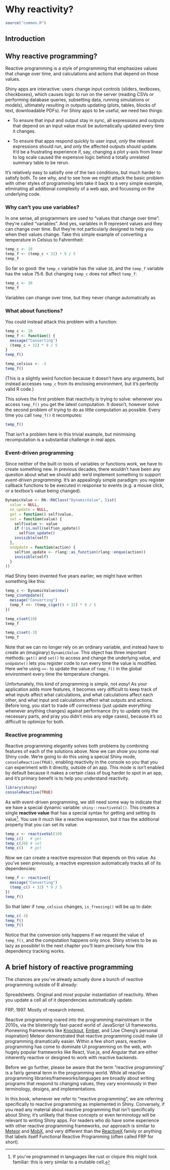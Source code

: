 # Why reactivity?

```r
source("common.R")
```

## Introduction

## Why reactive programming? {#motivation}

Reactive programming is a style of programming that emphasizes values that change over time, and calculations and actions that depend on those values. 

Shiny apps are interactive: users change input controls (sliders, textboxes, checkboxes), which causes logic to run on the server (reading CSVs or performing database queries, subsetting data, running simulations or models), ultimately resulting in outputs updating (plots, tables, blocks of text, downloadable PDFs). For Shiny apps to be useful, we need two things:

* To ensure that input and output stay in sync, all expressions and outputs 
  that depend on an input value must be automatically updated every time it
  changes.
  
* To ensure that apps respond quickly to user input, _only_ the relevant 
  expressions should run, and _only_ the affected outputs should update. It'd 
  be a frustrating experience if, say, changing a plot y-axis from linear to 
  log scale caused the expensive logic behind a totally unrelated summary 
  table to be rerun.

It's relatively easy to satisify one of the two conditions, but much harder to satisfy both. To see why, and to see how we might attack the basic problem with other styles of programming lets take it back to a very simple example, eliminating all additional complexity of a web app, and focussing on the underlying code.

### Why can't you use variables?

In one sense, all programmers are used to "values that change over time": they're called "variables". And yes, variables in R represent values and they can change over time. But they're not particularly designed to help you when their values change. Take this simple example of converting a temperature in Celsius to Fahrentheit:

```r
temp_c <- 10
temp_f <- (temp_c + 32) * 9 / 5 
temp_f
```

So far so good: the `temp_c` variable has the value `10`, and the `temp_f` variable has the value 75.6. But changing `temp_c` does not affect `temp_f`:

```r
temp_c <- 30
temp_f
```

Variables can change over time, but they never change automatically as 

### What about functions?

You could instead attack this problem with a function:

```r
temp_c <- 10
temp_f <- function() {
  message("Converting") 
  (temp_c + 32) * 9 / 5 
}
temp_f()

temp_celsius <- -3
temp_f() 
```

(This is a slightly weird function because it doesn't have any arguments, but instead accesses `temp_c` from its enclosing environment, but it's perfectly valid R code.)

This solves the first problem that reactivity is trying to solve: whenever you access `temp_f()` you get the latest computation. It doesn't, however solve the second problem of trying to do as little computation as possible. Every time you call `temp_f()` it recomputes:

```r
temp_f() 
```

That isn't a problem here in this trivial example, but minimising recomputation is a substantial challenge in real apps.

### Event-driven programming {#event-driven}

Since neither of the built-in tools of variables or functions work, we have to create something new. In previous decades, there wouldn't have been any question about what we should add: we'd implement something to support _event-driven programming_. It's an appealingly simple paradigm: you register callback functions to be executed in response to events (e.g. a mouse click, or a textbox's value being changed). 

```r
DynamicValue <- R6::R6Class("DynamicValue", list(
  value = NULL,
  on_update = NULL,
  get = function() self$value,
  set = function(value) {
    self$value <- value
    if (!is.null(self$on_update)) 
      self$on_update()
    invisible(self)
  },
  onUpdate = function(action) {
    self$on_update <- rlang::as_function(rlang::enquo(action))
    invisible(self)
  }
))
```

Had Shiny been invented five years earlier, we might have written something like this:

```r
temp_c <- DynamicValue$new()
temp_c$onUpdate({
  message("Converting") 
  temp_f <<- (temp_c$get() + 32) * 9 / 5 
})

temp_c$set(10)
temp_f

temp_c$set(-3)
temp_f
```

Note that we can no longer rely on an ordinary variable, and instead have to create an (imaginary) `DynamicValue`. This object has three important methods: `get()` and `set()` to access and change the underlying value, and `onUpdate()` lets you register code to run every time the value is modified. Here we're using `<<-` to update the value of `temp_f()` in the global environment every time the temperature changes.

Unfortunately, this kind of programming is _simple_, not _easy_! As your application adds more features, it becomes very difficult to keep track of what inputs affect what calculations, and what calculations affect each other, and what input and calculations affect what outputs and actions. Before long, you start to trade off correctness (just update everything whenever anything changes) against performance (try to update only the necessary parts, and pray you didn't miss any edge cases), because it's so difficult to optimize for both.

### Reactive programming

Reactive programming elegantly solves both problems by combining features of each of the solutions above. Now we can show you some real Shiny code. We're going to do this using a special Shiny mode, `consoleReactive(TRUE)`, enabling reactivity in the console so you that you can experiment with it directly, outside of an app. This mode is isn't enabled by default because it makes a certain class of bug harder to spot in an app, and it's primary benefit is to help you understand reactivity.

```r
library(shiny)
consoleReactive(TRUE)
```

As with event-driven programming, we still need some way to indicate that we have a special dynamic variable: `shiny::reactiveVal()`. This creates a single __reactive value__ that has a special syntax for getting and setting its value[^mutable-cell]. You use it much like a reactive expression, but it has the additional property that you can set its value.

[^mutable-cell]: If you've programmed in languages like rust or clojure this might look familiar: this is very similar to a mutable cell.

```r
temp_c <- reactiveVal(10)
temp_c()   # get
temp_c(20) # set
temp_c()   # get
```

Now we can create a reactive expression that depends on this value. As you've seen previously, a reactive expression automatically tracks all of its dependencies:

```r
temp_f <- reactive({
  message("Converting") 
  (temp_c() + 32) * 9 / 5 
})
temp_f()
```

So that later if `temp_celsius` changes, `is_freezing()` will be up to date:

```r
temp_c(-3)
temp_f()
temp_f()
```

Notice that the conversion only happens if we request the value of `temp_f()`, and the computation happens only once. Shiny strives to be as lazy as possible! In the next chapter you'll learn precisely how this dependency tracking works.

## A brief history of reactive programming 

<!--
https://www.cocoawithlove.com/blog/reactive-programming-what-and-why.html#appendix-a-little-bit-of-history
-->

The chances are you've already actually done a bunch of reactive programming outside of R already: 

Spreadsheets. Original and most popular instantiation of reactivity. When you update a cell all of it dependencies automatically update.

FRP, 1997. Mostly of research interest.

Reactive programming roared into the programming mainstream in the 2010s, via the blisteringly fast-paced world of JavaScript UI frameworks. Pioneering frameworks like [Knockout](https://knockoutjs.com/), [Ember](https://emberjs.com/), and (Joe Cheng's personal inspiration) Meteor demonstrated that reactive programming could make UI programming dramatically easier. Within a few short years, reactive programming has come to dominate UI programming on the web, with hugely popular frameworks like React, Vue.js, and Angular that are either inherently reactive or designed to work with reactive backends.

Before we go further, please be aware that the term "reactive programming" is a fairly general term in the programming world. While all reactive programming libraries/frameworks/languages are broadly about writing programs that respond to changing values, they vary enormously in their terminology, designs, and implementations.

In this book, whenever we refer to "reactive programming", we are referring specifically to reactive programming as implemented in Shiny. Conversely, if you read any material about reactive programming that isn't specifically about Shiny, it's unlikely that those concepts or even terminology will be relevant to writing Shiny apps. For readers who do have some experience with other reactive programming frameworks, our approach is similar to [Meteor](https://www.meteor.com/) and [MobX](https://mobx.js.org/), and very different than the [ReactiveX](http://reactivex.io/) family or anything that labels itself Functional Reactive Programming (often called FRP for short).

